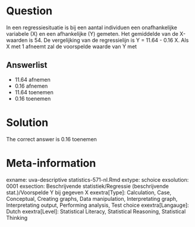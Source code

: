 Question
========

In een regressiesituatie is bij een aantal individuen een onafhankelijke variabele (X) en een afhankelijke (Y) gemeten.
Het gemiddelde van de X-waarden is 54.
De vergelijking van de regressielijn is
Y = 11.64 - 0.16 X.
Als X met 1 afneemt zal de voorspelde waarde van Y met 

Answerlist
----------
* 11.64 afnemen
* 0.16 afnemen
* 11.64 toenemen
* 0.16 toenemen

Solution
========

The correct answer is  0.16 toenemen 

Meta-information
================
exname: uva-descriptive statistics-571-nl.Rmd 
extype: schoice 
exsolution: 0001 
exsection: Beschrijvende statistiek/Regressie (beschrijvende stat.)/Voorspelde Y bij gegeven X
exextra[Type]: Calculation, Case, Conceptual, Creating graphs, Data manipulation, Interpretating graph, Interpretating output, Performing analysis, Test choice 
exextra[Langauge]: Dutch 
exextra[Level]: Statistical Literacy, Statistical Reasoning, Statistical Thinking 
